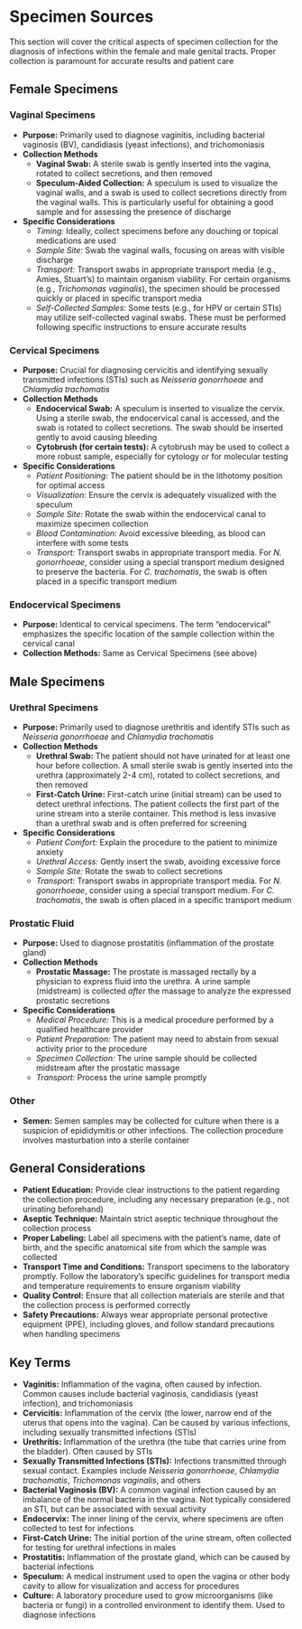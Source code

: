 #  Specimen Sources {-}

This section will cover the critical aspects of specimen collection for the diagnosis of infections within the female and male genital tracts. Proper collection is paramount for accurate results and patient care

## **Female Specimens** {-}

### **Vaginal Specimens** {-}
*   **Purpose:** Primarily used to diagnose vaginitis, including bacterial vaginosis (BV), candidiasis (yeast infections), and trichomoniasis
*   **Collection Methods**
    *   **Vaginal Swab:** A sterile swab is gently inserted into the vagina, rotated to collect secretions, and then removed
    *   **Speculum-Aided Collection:** A speculum is used to visualize the vaginal walls, and a swab is used to collect secretions directly from the vaginal walls. This is particularly useful for obtaining a good sample and for assessing the presence of discharge
*   **Specific Considerations**
    *   *Timing:* Ideally, collect specimens before any douching or topical medications are used
    *   *Sample Site:* Swab the vaginal walls, focusing on areas with visible discharge
    *   *Transport:* Transport swabs in appropriate transport media (e.g., Amies, Stuart's) to maintain organism viability. For certain organisms (e.g., *Trichomonas vaginalis*), the specimen should be processed quickly or placed in specific transport media
    *   *Self-Collected Samples:* Some tests (e.g., for HPV or certain STIs) may utilize self-collected vaginal swabs. These must be performed following specific instructions to ensure accurate results
    
### **Cervical Specimens** {-}
*   **Purpose:** Crucial for diagnosing cervicitis and identifying sexually transmitted infections (STIs) such as *Neisseria gonorrhoeae* and *Chlamydia trachomatis*
*   **Collection Methods**
    *   **Endocervical Swab:** A speculum is inserted to visualize the cervix. Using a sterile swab, the endocervical canal is accessed, and the swab is rotated to collect secretions. The swab should be inserted gently to avoid causing bleeding
    *   **Cytobrush (for certain tests):** A cytobrush may be used to collect a more robust sample, especially for cytology or for molecular testing
*   **Specific Considerations**
    *   *Patient Positioning:* The patient should be in the lithotomy position for optimal access
    *   *Visualization:* Ensure the cervix is adequately visualized with the speculum
    *   *Sample Site:* Rotate the swab within the endocervical canal to maximize specimen collection
    *   *Blood Contamination:* Avoid excessive bleeding, as blood can interfere with some tests
    *   *Transport:* Transport swabs in appropriate transport media. For *N. gonorrhoeae*, consider using a special transport medium designed to preserve the bacteria. For *C. trachomatis*, the swab is often placed in a specific transport medium

### **Endocervical Specimens** {-}
*   **Purpose:** Identical to cervical specimens. The term "endocervical" emphasizes the specific location of the sample collection within the cervical canal
*   **Collection Methods:** Same as Cervical Specimens (see above)

## **Male Specimens** {-}

### **Urethral Specimens** {-}
*   **Purpose:** Primarily used to diagnose urethritis and identify STIs such as *Neisseria gonorrhoeae* and *Chlamydia trachomatis*
*   **Collection Methods**
    *   **Urethral Swab:** The patient should not have urinated for at least one hour before collection. A small sterile swab is gently inserted into the urethra (approximately 2-4 cm), rotated to collect secretions, and then removed
    *   **First-Catch Urine:** First-catch urine (initial stream) can be used to detect urethral infections. The patient collects the first part of the urine stream into a sterile container. This method is less invasive than a urethral swab and is often preferred for screening
*   **Specific Considerations**
    *   *Patient Comfort:* Explain the procedure to the patient to minimize anxiety
    *   *Urethral Access:* Gently insert the swab, avoiding excessive force
    *   *Sample Site:* Rotate the swab to collect secretions
    *   *Transport:* Transport swabs in appropriate transport media. For *N. gonorrhoeae*, consider using a special transport medium. For *C. trachomatis*, the swab is often placed in a specific transport medium
    
### **Prostatic Fluid** {-}
*   **Purpose:** Used to diagnose prostatitis (inflammation of the prostate gland)
*   **Collection Methods**
    *   **Prostatic Massage:** The prostate is massaged rectally by a physician to express fluid into the urethra. A urine sample (midstream) is collected *after* the massage to analyze the expressed prostatic secretions
*   **Specific Considerations**
    *   *Medical Procedure:* This is a medical procedure performed by a qualified healthcare provider
    *   *Patient Preparation:* The patient may need to abstain from sexual activity prior to the procedure
    *   *Specimen Collection:* The urine sample should be collected midstream after the prostatic massage
    *   *Transport:* Process the urine sample promptly
    
### **Other** {-}
*   **Semen:** Semen samples may be collected for culture when there is a suspicion of epididymitis or other infections. The collection procedure involves masturbation into a sterile container

## **General Considerations** {-}
*   **Patient Education:** Provide clear instructions to the patient regarding the collection procedure, including any necessary preparation (e.g., not urinating beforehand)
*   **Aseptic Technique:** Maintain strict aseptic technique throughout the collection process
*   **Proper Labeling:** Label all specimens with the patient's name, date of birth, and the specific anatomical site from which the sample was collected
*   **Transport Time and Conditions:** Transport specimens to the laboratory promptly. Follow the laboratory's specific guidelines for transport media and temperature requirements to ensure organism viability
*   **Quality Control:** Ensure that all collection materials are sterile and that the collection process is performed correctly
*   **Safety Precautions:** Always wear appropriate personal protective equipment (PPE), including gloves, and follow standard precautions when handling specimens


## **Key Terms** {-}
*   **Vaginitis:** Inflammation of the vagina, often caused by infection. Common causes include bacterial vaginosis, candidiasis (yeast infection), and trichomoniasis
*   **Cervicitis:** Inflammation of the cervix (the lower, narrow end of the uterus that opens into the vagina). Can be caused by various infections, including sexually transmitted infections (STIs)
*   **Urethritis:** Inflammation of the urethra (the tube that carries urine from the bladder). Often caused by STIs
*   **Sexually Transmitted Infections (STIs):** Infections transmitted through sexual contact. Examples include *Neisseria gonorrhoeae*, *Chlamydia trachomatis*, *Trichomonas vaginalis*, and others
*   **Bacterial Vaginosis (BV):** A common vaginal infection caused by an imbalance of the normal bacteria in the vagina. Not typically considered an STI, but can be associated with sexual activity
*   **Endocervix:** The inner lining of the cervix, where specimens are often collected to test for infections
*   **First-Catch Urine:** The initial portion of the urine stream, often collected for testing for urethral infections in males
*   **Prostatitis:** Inflammation of the prostate gland, which can be caused by bacterial infections
*   **Speculum:** A medical instrument used to open the vagina or other body cavity to allow for visualization and access for procedures
*   **Culture:** A laboratory procedure used to grow microorganisms (like bacteria or fungi) in a controlled environment to identify them. Used to diagnose infections


